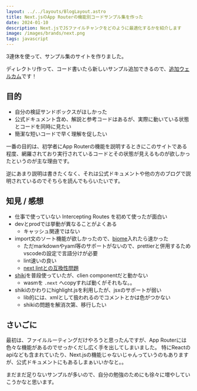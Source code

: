 ```yaml
---
layout: ../../layouts/BlogLayout.astro
title: Next.jsのApp Routerの機能別コードサンプル集を作った
date: 2024-01-10
description: Next.jsでJSファイルチャンクをどのように最適化するかを紹介します
image: /images/brands/next.png
tags: javascript
---
```



3連休を使って、サンプル集のサイトを作りました。

<OG url="https://nextjs-app-router-training.vercel.app/" />

ディレクトリ作って、コード書いたら新しいサンプル追加できるので、[追加ウェルカム](https://github.com/hiroppy/nextjs-app-router-training#adding-a-new-sample)です！

## 目的

- 自分の検証サンドボックスがほしかった
- 公式ドキュメント含め、解説と参考コードはあるが、実際に動いている状態とコードを同時に見たい
- 簡潔な短いコードで早く理解を促したい

一番の目的は、初学者にApp Routerの機能を説明するときにこのサイトである程度、網羅されており実行されているコードとその状態が見えるものが欲しかったというのが主な理由です。

逆にあまり説明は書きたくなく、それは公式ドキュメントや他の方のブログで説明されているのでそちらを読んでもらいたいです。

## 知見 / 感想

- 仕事で使っていない Intercepting Routes を初めて使ったが面白い
- devとprodでは挙動が異なることがよくある
  - キャッシュ関連ではない
- import文のソート機能が欲しかったので、[biome](https://github.com/biomejs/biome)入れたら速かった
  - ただmarkdownやyaml等のサポートがないので、prettierと併用するためvscodeの設定で言語分けが必要
  - lint速いの良い
  - [next lintとの互換性問題](https://github.com/vercel/next.js/discussions/59347)
- [shiki](https://github.com/shikijs/shiki)を普段使っていたが、clien componentだと動かない
  - wasmを `.next` へcopyすれば動くがそれもな。。
- shikiのかわりにhighlight.jsを利用したが、jsxのサポートが弱い
  - lib的には、xmlとして扱われるのでコメントとかは色がつかない
  - shikiの問題を解消次第、移行したい

## さいごに

最初は、ファイルルーティングだけやろうと思ったんですが、App Routerには色々な機能があるのでせっかくだし広く手を出してしまいました。
特にReactのapiなども含まれていたり、Next.jsの機能じゃないじゃんっていうのもありますが、公式ドキュメントにもあるしまぁいいかなと。。

まだまだ足りないサンプルが多いので、自分の勉強のためにも徐々に増やしていこうかなと思います。
